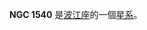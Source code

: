 {{NGCInfoBox|NGCID=NGC 1540|發現者=約翰·弗里德里希·威廉·赫歇爾|發現日期=1834年11月6日|其他編號=ESO 420-14,AM 0413-283,IRAS04131-2836|曆元=J2000.0|赤經=4時15分10.5秒
|赤緯=-28°28'58"|星座=波江座|星體=星系|星等=13.9|表面亮度=13.5|藍等=14.8}}

'''NGC 1540''' 是[[波江座|波江座]]的一個[[星系|星系]]。

{{NGCReference|1540}}
{{Catalogs|NGC=1540}}